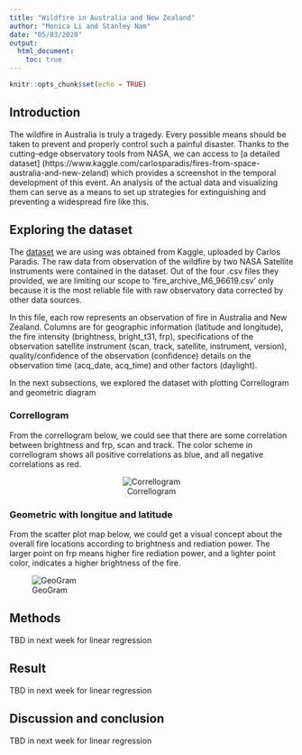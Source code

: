 ```yaml
---
title: "Wildfire in Australia and New Zealand"
author: "Monica Li and Stanley Nam"
date: "05/03/2020"
output: 
  html_document:
    toc: true
---
```


```r
knitr::opts_chunk$set(echo = TRUE)
```

## Introduction

The wildfire in Australia is truly a tragedy. Every possible means should be taken to prevent and properly control such a painful disaster. Thanks to the cutting-edge observatory tools from NASA, we can access to [a detailed dataset] (https://www.kaggle.com/carlosparadis/fires-from-space-australia-and-new-zeland) which provides a screenshot in the temporal development of this event. An analysis of the actual data and visualizing them can serve as a means to set up strategies for extinguishing and preventing a widespread fire like this.

## Exploring the dataset
 
The [dataset](https://www.kaggle.com/carlosparadis/fires-from-space-australia-and-new-zeland) we are using was obtained from Kaggle, uploaded by Carlos Paradis. The raw data from observation of the wildfire by two NASA Satellite Instruments were contained in the dataset. Out of the four .csv files they provided, we are limiting our scope to 'fire_archive_M6_96619.csv' only because it is the most reliable file with raw observatory data corrected by other data sources.

In this file, each row represents an observation of fire in Australia and New Zealand. Columns are for geographic information (latitude and longitude), the fire intensity (brightness, bright_t31, frp), specifications of the observation satellite instrument (scan, track, satellite, instrument, version), quality/confidence of the observation (confidence) details on the observation time (acq_date, acq_time) and other factors (daylight).

In the next subsections, we explored the dataset with plotting Correllogram and geometric diagram

### Correllogram
From the correllogram below, we could see that there are some correlation between brightness and frp, scan and track. The color scheme in correllogram shows all positive correlations as blue, and all negative correlations as red.

<center>
![Correllogram](../images/correllgram.png)
</center>

### Geometric with longitue and latitude
From the scatter plot map below, we could get a visual concept about the overall fire locations according to brightness and rediation power. The larger point on frp means higher fire rediation power, and a lighter point color, indicates a higher brightness of the fire.

![GeoGram](../images/geogram.png)

## Methods
TBD in next week for linear regression

## Result 
TBD in next week for linear regression

## Discussion and conclusion 
TBD in next week for linear regression


